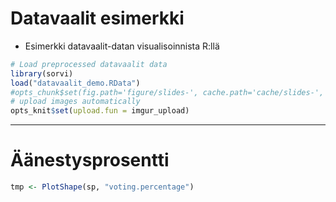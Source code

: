 # Datavaalit esimerkki
* Esimerkki datavaalit-datan visualisoinnista R:llä

```r
# Load preprocessed datavaalit data
library(sorvi)
load("datavaalit_demo.RData")
#opts_chunk$set(fig.path='figure/slides-', cache.path='cache/slides-', cache=TRUE)
# upload images automatically
opts_knit$set(upload.fun = imgur_upload)
```

---

# Äänestysprosentti

```r
tmp <- PlotShape(sp, "voting.percentage")

```

